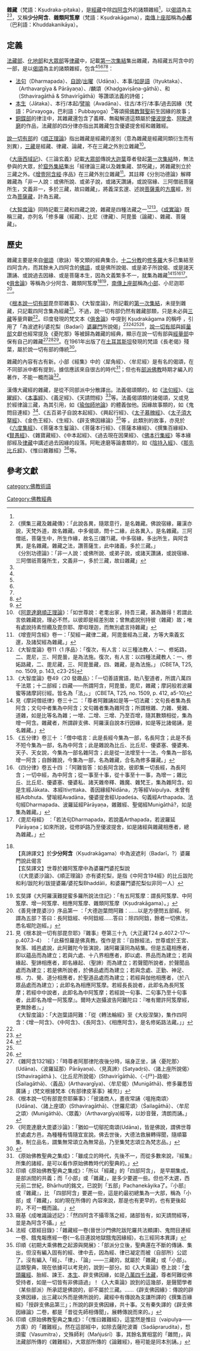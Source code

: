 {{佛教}}
'''雜藏'''（梵語：Kṣudraka-piṭaka），是[[經藏|經藏]]中除[[四阿含|四阿含]]外的諸類雜經<ref name="化地部"/>，以[[偈頌|偈頌]]為主<ref>《撰集三藏及雜藏傳》：「此說各異，隨眾意行，是名雜藏。佛說宿緣，羅漢亦說，天梵外道，故名雜藏。中多偈頌，問十二緣，此各異入，是名雜藏。三阿僧祇，菩薩生中，所生作緣，故名三(雜?)藏。中多宿緣，多出所生，與阿含異，是名雜藏。雜藏之法，讚菩薩生，此中諸義，多於三藏。」<br/>
《分別功德論》：「非一人說：或佛所說、或弟子說，或諸天讚誦，或說宿緣、三阿僧祇菩薩所生，文義非一，多於三藏，故曰雜藏」</ref><ref name="大眾部"/>，又稱'''少分阿含'''、'''雜類阿笈摩'''（梵語：Kṣudrakāgama），[[南傳上座部|南傳上座部]]稱為[[小部_(佛經)|'''小部''']]（巴利語：Khuddakanikāya）。

==定義==
[[法藏部|法藏部]]、[[化地部|化地部]]和[[大眾部|大眾部]]等[[律藏|律藏]]中，記載[[第一次集結|第一次集結]]集出雜藏，為經藏五阿含中的一部，是以[[偈頌|偈頌]]為主的諸類雜經，包含<ref name="化地部"/><ref name="大眾部"/><ref name="法藏部"/><ref name="毘尼母"/><ref name="印順">{{cite book|author1=印順|title=永光集－第四節 三藏與四藏|url=http://yinshun-edu.org.tw/en/book/export/html/3703|quote=從其他部派的雜藏──南傳赤銅鍱部（Tāmraśāṭīya）名為「小部」（Khuddakanikāya）──內容來看，說一切有部也是有的，但分為二類：一、法義偈頌類；二、傳說故事類。但是對這些，說一切有部是持保留態度，而不與三藏等量齊觀的。...偈頌，每為文句所限，又多象徵、感興的成分，依說一切有部，是不能憑偈頌為法義準量的，所以被判為「有餘說」──不了義說...本生、譬喻、因緣等傳說，是可能誤傳的，不能引用為佛法的定量，而應以三藏教說為依歸。說一切有部的這一態度，是理性的，不輕率的信賴傳說。}}</ref>：
*[[法句經|法句]]（Dharmapada）、[[自說|自說]]/[[自說品|出曜]]（Udāṇa）、本事/[[如是語|如是語]]（Ityuktaka）、{{tsl|en|Aṭṭhakavagga and Pārāyanavagga|義品和彼岸趣}}（Arthavargīya & Pārāyaṇa）、{{tsl|en|Rhinoceros Sutra|犀角偈}}/麟頌（Khaḍgaviṣāṇa-gāthā）、{{tsl|en|Theragatha|長老偈}}和{{tsl|en|Therigatha|長老尼偈}}（Sthaviragāthā & Sthavirīgāthā）等讚頌法義的詩偈；
*[[本生_(佛教)|本生]]（Jātaka）、本行/本起/[[譬喻_(佛教)|譬喻]]（Avadāna）、往古/本行/本事/過去因緣（梵語：Pūrvayoga，巴利語：Pubbayoga）<ref>{{cite web |title=阿毘達磨俱舍論卷第十二 |url=http://yathasukha.blogspot.com/2012/11/blog-post_52.html}}</ref>等頌揚[[佛教聖人|佛教賢聖]]前生因緣的故事；
*[[銅鍱部|銅鍱部]]的律注中，其雜藏還包含了義釋、無礙解道這類屬於[[優波提舍|優波提舍]]、[[阿毗達磨|阿毗達磨]]的作品，法藏部的四分律亦指出其雜藏包含優婆提舍經和雜難經。

[[說一切有部|說一切有部]]的《[[順正理論|順正理論]]》指出雜藏是經藏的差別（意為雜藏是經藏同類衍生而有別異），[[三藏|三藏]]是經藏、律藏、論藏，不在三藏之外別立雜藏<ref>《[[阿毘達磨順正理論|阿毘達磨順正理論]]》：「如世尊說：老耄出家，持吾三藏，甚為難得！若謂此言依雜藏說，理必不然，以彼即是經差別故；曾無處說別持彼（雜藏）故；唯有處說持素怛纜及毘奈耶、摩呾理迦，而無別處言持雜藏」</ref>。

《[[大唐西域記|大唐西域記]]》、《三論玄義》記載[[大眾部|大眾部]]傳說[[大迦葉|大迦葉]]尊者發起[[第一次集結|第一次集結]]時，無法參與的大眾，於[[窟外集結|窟外集結]]集出「經律論三藏以及雜集藏、禁呪藏」，將雜藏別立於三藏之外。《[[增壹阿含經|增壹阿含經]]·序品》在三藏外別立雜藏<ref>《增壹阿含經》卷一：「契經一藏律二藏，阿毘曇經為三藏，方等大乘義玄邃，及諸契經為雜藏。」</ref>。其註釋《分別功德論》解釋雜藏為「非一人說：或佛所說、或弟子說，或諸天讚誦，或說宿緣、三阿僧祇菩薩所生，文義非一，多於三藏，故曰雜藏」，將義深玄邃、述說[[菩薩乘|菩薩乘]]的[[方廣|方廣]]經，別立為[[菩薩藏|菩薩藏]]，計為五藏。

《[[大智度論|大智度論]]》同時記載三藏和四藏之說，雜藏是四種法藏之一<ref>《大智度論》卷11〈1 序品〉：「復次，有人言：以三種法教人：一、修妬路，二、毘尼，三、阿毘曇，是為法施。復次，有人言：以四種法藏教人：一、修妬路藏，二、毘尼藏，三、阿毘曇藏，四、雜藏，是為法施。」 (CBETA, T25, no. 1509, p. 143, c23-25)</ref><ref>《大智度論》卷49〈20 發趣品〉：「一切善語實語，助八聖道者，所謂八萬四千法眾；十二部經；四藏——所謂阿含，阿毘曇，毘尼，雜藏；摩訶般若波羅蜜等諸摩訶衍經。皆名為「法」。」 (CBETA, T25, no. 1509, p. 412, a5-10)</ref>。《[[成實論|成實論]]》既稱三藏，亦列名「修多羅（經藏）、比尼（律藏）、阿毘曇（論藏）、雜藏、菩薩藏」。

==歷史==
雜藏主要是來自[[偈頌|偈頌]]（歌詠）等文類的經典集合。[[十二分教|十二分教]]的[[修多羅|修多羅]]大多已集結至四阿含內，而其餘未入四阿含的[[佛語|佛語]]，或是佛所說偈、或是弟子所說偈、或是諸天讚誦、或說過去因緣、或是菩薩本生，因為文義繁多不一，就集為雜藏<ref name="大眾部">見《摩訶僧祇律》卷三十二 ：「尊者阿難誦如是等一切法藏：文句長者集為長阿含；文句中者集為中阿含；文句雜者集為雜阿含；所謂根雜、力雜、覺雜、道雜，如是比等名為雜；一增、二增、三增、乃至百增，隨其數類相從，集為增一阿含。雜藏者，所謂辟支佛、阿羅漢自說本行因緣，如是等比諸偈誦，是名雜藏。」</ref><ref name="化地部">《五分律》卷三十 ：「僧中唱言：此是長經今集為一部，名長阿含；此是不長不短今集為一部，名為中阿含；此是雜說為比丘、比丘尼、優婆塞、優婆夷、天子、天女說，今集為一部名雜阿含；此是從一法增至十一法，今集為一部名增一阿含；自餘雜說，今集為一部，名為雜藏，合名為修多羅藏。」</ref><ref name="法藏部">《四分律》卷五十四 ：「阿難皆答：如長阿含說，彼即集一切長經，為長阿含；一切中經，為中阿含；從一事至十事，從十事至十一事，為增一；雜比丘、比丘尼、優婆塞、優婆私、諸天雜帝釋、雜魔、雜梵王，集為雜阿含。如是生經Jākata、本經Itivṛttaka、善因緣經Nidāna，方等經Vaipulya、未曾有經Adbhuta、譬喻經Avadāna，優婆提舍經Upadeśa、句義經Arthapada、法句經Dharmapada、波羅延經Pārāyaṇa，雜難經、聖偈經Munigāthā?，如是集為雜藏。」</ref><ref name="毘尼母">《毘尼母經》 ：「若法句Dharmapada，若說義Arthapada，若波羅延Pārāyaṇa；如來所說，從修妒路乃至優波提舍，如是諸經與雜藏相應者，總為雜藏。」</ref>。《[[阿毘達磨俱舍論|俱舍論]]》等稱為少分阿含、雜類阿笈摩<ref name="波遮利">{{cite web|title=阿毗达磨俱舍论梵汉对勘 破說我品第九|url=http://www.mldc.cn/sanskritweb/resour/etext/abhk9.html|quote='''kṣudrake' pi câgame''' daridrabrāhmaṇam adhikṛtyôktam|access-date=2018-05-05|archive-url=https://web.archive.org/web/20151002043448/http://www.mldc.cn/sanskritweb/resour/etext/abhk9.html|archive-date=2015-10-02|dead-url=yes}}<br/>【真諦譯文】於'''少分阿含'''（Kṣudrakāgama）中為波遮利（Badarī，{{tsl|en|Bādarāyaṇa|Bādarāyaṇa}}?）婆羅門說此偈言<br/>【玄奘譯文】世尊於雜阿笈摩中為婆羅門婆拕梨說<br/>（《大毘婆沙論》、《順正理論》亦有婆拕梨，是指《中阿含194經》的比丘跋陀和利/跋陀利/跋提婆羅/婆拕梨Bhaddāli，和婆羅門婆拕梨似非同一人）</ref><ref>玄奘譯《大阿羅漢難提蜜多羅所說法住記》：「有五阿笈摩：謂長阿笈摩、中阿笈摩、增一阿笈摩、相應阿笈摩、雜類阿笈摩（Kṣudrakāgama）。」</ref>，[[南傳上座部|南傳上座部]]稱為[[小部_(佛經)|小部]]、小尼迦耶<ref>《善見律毘婆沙》序品第一 ：「大德迦葉問阿難：……以是方便問五部經。何謂為五部？答曰：長阿鋡經、中阿鋡經……答曰：除四阿鋡，餘者一切佛法，悉名堀陀迦經。」</ref>。

《[[根本說一切有部|根本說一切有部]]毘奈耶雜事》、《大智度論》，所記載的[[第一次集結|第一次集結]]，未提到雜藏，只記載四阿含集為經藏<ref>見《根本說一切有部毘奈耶》『雜事』卷第三十九（大正藏T24 p.407.2-17〜p.407.3-4） ：「此蘇怛羅是佛真教。復作是言：『自餘經法，世尊或於王宮、聚落、城邑處說，此阿難陀今皆演說，諸阿羅漢同為結集。但是五蘊相應者，即以蘊品而為建立；若與六處、十八界相應者，即以處、界品而為建立；若與緣起、聖諦相應者，即名緣起、（聖諦）而為建立；若聲聞所說者，於聲聞品處而為建立；若是佛所說者，於佛品處而為建立；若與念處、正勤、神足、根、力、覺、道分相應者，於聖道品處而為建立；若經與伽他相應者，（於八眾品處而為建立）；此即名為相應阿笈摩。若經長長說者，此即名為長阿笈摩；若經中中說者，此即名為中阿笈摩；若經說一句事、二句事乃至十句事者，此即名為增一阿笈摩』。爾時大迦攝波告阿難陀曰：『唯有爾許阿笈摩經，更無餘者』。」<br/>
《大智度論》：「大迦葉語阿難：「從《轉法輪經》至《大般涅槃》，集作四阿含：《增一阿含》、《中阿含》、《長阿含》、《相應阿含》，是名修妬路法藏。」」
</ref>。不過，說一切有部仍然有雜藏部類，只是未必與[[三藏|三藏]]等量齊觀<ref name="印順"/>。印度發現的梵文本《[[阿毘達磨俱舍論|俱舍論]]》中提到 Kṣudrakāgama 的稱呼 ，引用了「為波遮利/婆拕梨（Badarī）[[婆羅門|婆羅門]]所說偈」<ref>{{cite journal |author1=袴谷憲昭 |title=心染浄証経典考 |journal=駒澤大學佛敎學部硏究紀要 |volume=67 |url=http://repo.komazawa-u.ac.jp/opac/repository/all/29745/jbk067-02.pdf|quote=śṛṇu tvaṃ Bādare……婆拕梨諦聴……波遮利汝聴……Listen thou, O Bādarāyaṇa……Bādari, celui qui entend}}</ref><ref>{{cite journal |author1=Marcus Bingenheimer |title=More Suttas on Sakka and why the Shorter Chinese Saṃyukta-āgama should not be attributed to the Kāśyapīya school |journal=Buddhist Studies Review |date=2009 |url=https://journals.equinoxpub.com/BSR/article/viewFile/7677/5127|quote=Pruden, in his translation of Poussin, seems to have checked against the Sanskrit text (Prad- han 1967, 466), found 'Daridra' for the Brahmin’s name and silently corrected it, thereby perhaps introducing a mistake (Pruden 1988-1990 vol. 4, 1325). Pāsādika, the most reliable source in this matter, does not mention 'Daridra', but gives 'Badare' following Poussin, and notes even more variants ('Svādare', 'Vādare')}}</ref><ref name="波遮利"/><ref>{{cite web |title=阿毘達磨俱舍論卷第二十九之二 |url=http://yathasukha.blogspot.com/2012/11/blog-post_21.html}}</ref>，[[說一切有部|說一切有部]]與[[經量部|經量部]]文獻也經常提及《憂陀那》等被歸為雜藏的經典，顯示在說一切有部與[[經量部|經量部]]中保有自己的雜藏<ref>《雜阿含1321經》：「時尊者阿那律陀夜後分時，端身正坐，誦〈憂陀那〉(Udāna)、〈波羅延那〉Pārāyaṇa)、〈見真諦〉(Satyadṛś)、〈諸上座所說偈〉(Sthaviragāthā )、〈比丘尼所說偈〉(Sthavirīgāthā)、〈-{尸}-路偈〉(Śailagāthā)、〈義品〉(Arthavargīya)、〈牟尼偈〉(Munigāthā)、修多羅悉皆廣誦 」(梵文根據梵本《有部律皮革事》補充)」</ref><ref>《根本說一切有部毘奈耶藥事》：「彼諸商人，晝夜常誦〈嗢拖南頌〉(Udāna)、〈諸上座頌〉(Sthaviragāthā)、〈世羅尼頌〉（Śailagāthā）、〈牟尼之頌〉(Munigāthā)、〈眾義〉（Arthavargīya)經等，以妙音聲，清朗而誦。」</ref><ref>《阿毘達磨大毘婆沙論》：「猶如一切鄔拕南頌(Udāna)，皆是佛說，謂佛世尊於處處方邑，為種種有情隨宜宣說。佛去世後，大德法救展轉得聞，隨順纂集，制立品名，謂集無常頌立為無常品，乃至集梵志頌立為梵志品。」</ref>。在1961年出版了在[[土耳其斯坦|土耳其斯坦]]發現的梵語《長老偈》殘葉，屬於說一切有部的傳統<ref name=Norman>{{cite book | last = Norman | first = Kenneth Roy  | title = Pali Literature | publisher = Otto Harrassowitz | date = 1983 | location = Wiesbaden | pages = 72-75 | language = English | isbn = 3-447-02285-X}}</ref>。

雜藏的內容有古有新。小部《經集》中的〈犀角經〉、〈牟尼經〉是有名的偈頌，在不同部派中都有提到，據信應該來自很古的時代<ref>《原始佛教聖典之集成》：「雖成立的時代，先後不一，而從多數來說，『經集』所集的諸經，是可以看作原始佛教時代的聖典的。」 </ref>；但也有[[部派佛教|部派佛教]]時期才編入的著作，不能一概而論<ref>印順《原始佛教聖典之集成》：「所以「經藏」的「四部阿含」， 是早期集成，是部派間的共義；而「小部」或「雜藏」，是多少要遲一些。但也不太遲，西元前二世紀，Bhārhut的銘文，已說到「五部」Pachanekāyika了。『小部』或『雜藏』，比 「四部阿含」要遲一些，這是約最初總集為一大部，稱為「小部」或「雜藏」，如約現在所傳的 內容來說，那是也有更早的，也有更後起的，不可一概而論。 」</ref>。 

漢傳大藏經的雜藏，是從不同部派中分散譯出。法義偈頌類的，如《[[法句經|法句經]]》、《[[自說品|出曜經]]》、《[[本事經|本事經]]》、《義足經》、《天請問經》<ref>窺基《成唯識論述記》：「然四阿含不攝零落之經，諸部皆有，如天請問經等，並是為阿含不攝。」 </ref>等。法義偈頌類的諸偈頌，又或見於經律論三藏，為其引用，如《[[瑜伽師地論|瑜伽師地論]]》的體義伽他。因緣故事類的，如《鬼問目連經》<ref>法經《眾經目錄》：「雜藏經一卷(晉世沙門佛陀跋陀羅共法顯譯)、鬼問目連經一卷、餓鬼報應經一卷(一名目連說地獄餓鬼因緣經)，右三經同本異譯」 </ref>、《五百弟子自說本起經》、《興起行經》、《[[太子慕魄經|太子慕魄經]]》、《[[須達拿太子|太子須大拏經]]》、《金色王經》、《生經》、《辟支佛因緣論》<ref>印順《初期大乘佛教之起源與開展》：「部派分立後，聖典還在不斷的傳誦、集出，但沒有編入固有的經、律中去，因為經、律已凝定而被（自部所）公認了。沒有編入「經」、「律」、「論」——三藏的，就屬於「雜藏」或「小部」。這類聖典，現在依據可以考見的，說到一部分。如《入大乘論》卷上說：「[[舍頭諫太子二十八宿經|舍頭羅經]]、胎經、諫王、[[本生_(佛教)|本生]]、辟支佛因緣，如是[[八萬四千法門|八萬四千法藏]]，尊者阿難從佛受持者，如是一切皆有非佛語過」！《入大乘論》說到的這幾部，是聲聞學者（某些部派）所承認是佛說的，卻不屬於三藏。……《辟支佛因緣》：傳說的辟支佛因緣，出三藏以外而是佛所說的，藏經中有傳說為支謙所譯的《撰集百緣經》「授辟支佛品第三」；所說的辟支佛因緣，共十事。又有秦失譯的《辟支佛因緣論》二卷，都是「昔從先師相傳聞」，展轉傳說而來的。」</ref>等 。此類別的故事，亦見於《[[六度集經|六度集經]]》、《菩薩本生鬘論》、《菩薩本行經》、《菩薩本緣經》、《撰集百緣經》、《[[賢愚經|賢愚經]]》、《雜寶藏經》、《中本起經》、《過去現在因果經》、《[[佛本行集經|佛本行集經]]》等本緣部經及[[律藏|律藏]]中講述過去因緣的段落。阿毗達磨等論書類的，如《[[陰持入經|陰持入經]]》、《[[那先比丘經|那先比丘經]]》、《惟曰雜難經》<ref>印順《原始佛教聖典之集成》：「《惟曰雜難經》，這當然是惟曰（vaipulya——方廣）的「雜難經」。然在這部經中，如除去薩陀波崙（Sadāprarudita），惒須蜜（Vasumitra），文殊師利（Mañjuśrī）事，其餘名實相當的「雜問」，與法藏部所傳的《雜難經》，大眾部所傳的《論難經》，極可能是同本別誦。」 </ref>等。

==參考文獻==
{{reflist|2}}

[[category:佛教術語|category:佛教術語]]
[[Category:佛教經典|Category:佛教經典]]